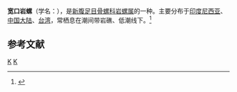 {{Speciesbox
| taxon = Drupa clathrata
| binomial_authority = (Lamarck, 1816)
|image = Drupa clathrata 01.jpg
}}
'''宽口岩螺'''（学名：''{{lang|la|Drupa clathrata}}''），是[[新腹足目|新腹足目]][[骨螺科|骨螺科]][[岩螺属|岩螺属]]的一种。主要分布于[[印度尼西亚|印度尼西亚]]、[[中国大陆|中国大陆]]、[[台湾|台湾]]，常栖息在潮间带岩礁、低潮线下。<ref>{{cite web|url=http://shell.sinica.edu.tw/chinese/shellbase_detail.php?science_no=904|title=国际贝库：宽口岩螺|publisher=台湾贝类资料库|accessdate=2009-08-11}}</ref>

== 参考文献 ==
{{reflist}}
{{Taxonbar|from=Q3657992}}

[[Category:岩螺属|K]]
[[Category:_1816年描述的动物|K]]